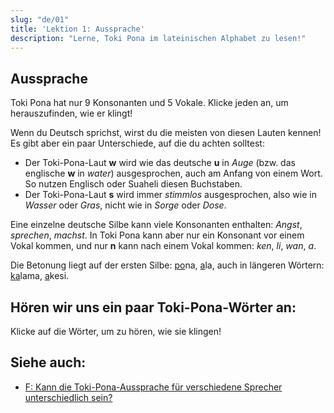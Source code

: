 ```yaml
---
slug: "de/01"
title: 'Lektion 1: Aussprache'
description: "Lerne, Toki Pona im lateinischen Alphabet zu lesen!"
---
```



## Aussprache

Toki Pona hat nur 9 Konsonanten und 5 Vokale. Klicke jeden an, um herauszufinden, wie er klingt!

<PhonoTable />

Wenn du Deutsch sprichst, wirst du die meisten von diesen Lauten kennen! Es gibt aber ein paar Unterschiede, auf die du achten solltest:

- Der Toki-Pona-Laut **w** wird wie das deutsche **u** in *Auge* (bzw. das englische **w** in *water*) ausgesprochen, auch am Anfang von einem Wort. So nutzen Englisch oder Suaheli diesen Buchstaben.
- Der Toki-Pona-Laut **s** wird immer _stimmlos_ ausgesprochen, also wie in _Wasser_ oder _Gras_, nicht wie in _Sorge_ oder _Dose_.

Eine einzelne deutsche Silbe kann viele Konsonanten enthalten: *Angst*, *sprechen*, *machst*. In Toki Pona kann aber nur ein Konsonant vor einem Vokal kommen, und nur **n** kann nach einem Vokal kommen: *ken*, *li*, *wan*, *a*.

Die Betonung liegt auf der ersten Silbe: <u>po</u>na, <u>a</u>la, auch in längeren Wörtern: <u>ka</u>lama, <u>a</u>kesi.

## Hören wir uns ein paar Toki-Pona-Wörter an:

Klicke auf die Wörter, um zu hören, wie sie klingen!

<PhonoExamplesDe />

## Siehe auch:
* [F: Kann die Toki-Pona-Aussprache für verschiedene Sprecher unterschiedlich sein?](de/sound-variation)
